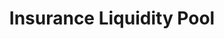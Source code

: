 ---
title: "Insurance Liquidity Pool"
description: "ILP: Stake to Join DAO, Earn on USDC, Insure SP with Protocol Fees"
sidebarTitle: "Insurance Liquidity Pool"
icon: "shield"
---